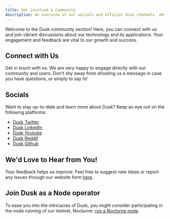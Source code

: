 ```yaml
---
title: Get involved & Community
description: An overview of our socials and official Dusk channels. Here you can find information to join our communities and how to get involved in Dusk.
---
```



Welcome to the Dusk community section! Here, you can connect with us and join vibrant discussions about our technology and its applications. Your engagement and feedback are vital to our growth and success.

## Connect with Us

Get in touch with us. We are very happy to engage directly with our community and users. Don't shy away from shooting us a message in case you have questions, or simply to say hi!

<CardGrid>
        <LinkCard title="Official Dusk Website" href="https://dusk.network" description="Home of Dusk, the protocol for Regulated And Decentralized Finance. News, use cases and team information can be found here."/>
        <LinkCard title="Discord (Duskcord)" href="https://discord.com/invite/dusk-official" description="Duskcord is where the more technical crowd hangs out. It is the best place to provide feedback, ask for help, and share your dApp ideas."/>
        <LinkCard title="Telegram" href="https://t.me/DuskNetwork" description="The community on Telegram never sleeps. This channel is moderated by the core team."/>
        <LinkCard title="Announcement" href="https://t.me/DuskAnnouncements" description="Annoucements and updates are posted in this read-only Telegram channel"/>
</CardGrid>

## Socials

Want to stay up-to-date and learn more about Dusk? Keep an eye out on the following platforms:

- [Dusk Twitter](https://twitter.com/DuskFoundation)
- [Dusk LinkedIn](https://www.linkedin.com/company/dusknetwork/)
- [Dusk Youtube](https://www.youtube.com/c/DuskNetwork)
- [Dusk Reddit](https://www.reddit.com/r/DuskNetwork/)
- [Dusk Github](https://github.com/dusk-network)

## We'd Love to Hear from You!

Your feedback helps us improve. Feel free to suggest new ideas or report any issues through our website form [here](https://dusk.network/contact/).

## Join Dusk as a Node operator

To ease you into the intricacies of Dusk, you might consider participating in the node running of our testnet, Nocturne: [run a Nocturne node](/operator/guides/01-nocturne-node).
